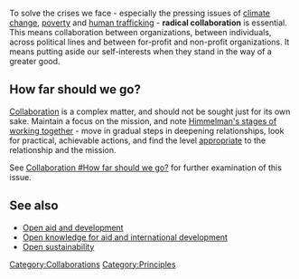 To solve the crises we face - especially the pressing issues of [[climate change]], [[poverty]] and [[human trafficking]] - '''radical collaboration''' is essential. This means collaboration between organizations, between individuals, across political lines and between for-profit and non-profit organizations. It means putting aside our self-interests when they stand in the way of a greater good.

== How far should we go? ==

[[Collaboration]] is a complex matter, and should not be sought just for its own sake. Maintain a focus on the mission, and note [[Collaboration#Stages of working together|Himmelman's stages of working together]] - move in gradual steps in deepening relationships, look for practical, achievable actions, and find the level [[appropriate]] to the relationship and the mission.

See [[Collaboration #How far should we go?]] for further examination of this issue.

== See also ==

* [[Open aid and development]]
* [[Open knowledge for aid and international development]]
* [[Open sustainability]]

{{stub}}

[[Category:Collaborations]]
[[Category:Principles]]